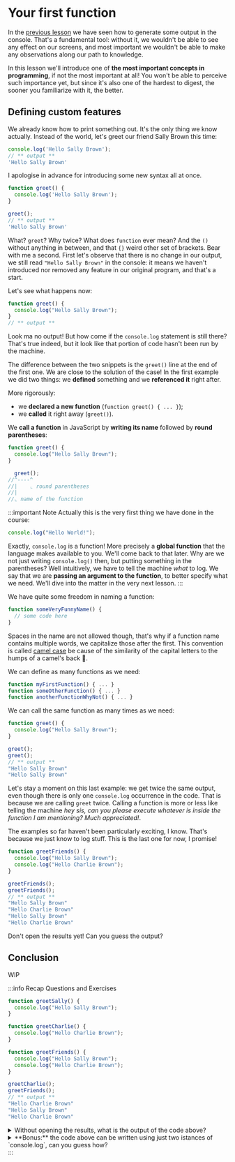 # Your first function

In the [previous lesson](./printing_some_output) we have seen how to generate some output in the console. That's a fundamental tool: without it, we wouldn't be able to see any effect on our screens, and most important we wouldn't be able to make any observations along our path to knowledge.

In this lesson we'll introduce one of **the most important concepts in programming**, if not the most important at all! You won't be able to perceive such importance yet, but since it's also one of the hardest to digest, the sooner you familiarize with it, the better.

## Defining custom features

We already know how to print something out. It's the only thing we know actually.
Instead of the world, let's greet our friend Sally Brown this time:

```js static showConsole
console.log('Hello Sally Brown');
// ** output **
'Hello Sally Brown'
```

I apologise in advance for introducing some new syntax all at once.

```js static showConsole
function greet() {
  console.log('Hello Sally Brown');
}

greet();
// ** output **
'Hello Sally Brown'
```

What? `greet`? Why twice? What does `function` ever mean? And the `()` without anything in between, and that `{}` weird other set of brackets. Bear with me a second. First let's observe that there is no change in our output, we still read `"Hello Sally Brown"` in the console: it means we haven't introduced nor removed any feature in our original program, and that's a start.

Let's see what happens now:

```js static showConsole
function greet() {
  console.log("Hello Sally Brown");
}
// ** output **
```

Look ma no output! But how come if the `console.log` statement is still there? That's true indeed, but it look like that portion of code hasn't been run by the machine.

The difference between the two snippets is the `greet()` line at the end of the first one. We are close to the solution of the case! In the first example we did two things: we **defined** something and we **referenced it** right after. 

More rigorously:

- we **declared a new function** (`function greet() { ... }`);
- we **called** it right away (`greet()`).

We **call a function** in JavaScript by **writing its name** followed by **round parentheses**:

```js
function greet() {
  console.log("Hello Sally Brown");
}

  greet();
//^----^
//|    ⌞ round parentheses
//|
//⌞ name of the function
```

:::important Note
Actually this is the very first thing we have done in the course:

```js
console.log("Hello World!");
```

Exactly, `console.log` is a function! More precisely a **global function** that the language makes available to you. We'll come back to that later. Why are we not just writing `console.log()` then, but putting something in the parentheses? Well intuitively, we have to tell the machine _what_ to log. We say that we are **passing an argument to the function**, to better specify what we need. We'll dive into the matter in the very next lesson.
:::

We have quite some freedom in naming a function:

```js
function someVeryFunnyName() {
  // some code here
}
```

Spaces in the name are not allowed though, that's why if a function name contains multiple words, we capitalize those after the first. This convention is called [camel case][mdn:camel-case] be cause of the similarity of the capital letters to the humps of a camel's back 🐪.

We can define as many functions as we need:

```js
function myFirstFunction() { ... }
function someOtherFunction() { ... }
function anotherFunctionWhyNot() { ... }
```

We can call the same function as many times as we need:

```js static showConsole
function greet() {
  console.log("Hello Sally Brown");
}

greet();
greet();
// ** output **
"Hello Sally Brown"
"Hello Sally Brown"
```

Let's stay a moment on this last example: we get twice the same output, even though there is only one `console.log` occurrence in the code. That is because we are calling `greet` twice. Calling a function is more or less like telling the machine _hey sis, can you please execute whatever is inside the function I am mentioning? Much appreciated!_.

The examples so far haven't been particularly exciting, I know. That's because we just know to log stuff. This is the last one for now, I promise!

```js static
function greetFriends() {
  console.log("Hello Sally Brown");
  console.log("Hello Charlie Brown");
}

greetFriends();
greetFriends();
// ** output **
"Hello Sally Brown"
"Hello Charlie Brown"
"Hello Sally Brown"
"Hello Charlie Brown"
```

Don't open the results yet! Can you guess the output?

## Conclusion

WIP

:::info Recap Questions and Exercises

```js static
function greetSally() {
  console.log("Hello Sally Brown");
}

function greetCharlie() {
  console.log("Hello Charlie Brown");
}

function greetFriends() {
  console.log("Hello Sally Brown");
  console.log("Hello Charlie Brown");
}

greetCharlie();
greetFriends();
// ** output **
"Hello Charlie Brown"
"Hello Sally Brown"
"Hello Charlie Brown"
```

<details>
  <summary>Without opening the results, what is the output of the code above?</summary>

- First we call `greetCharlie`, that will print `"Hello Charlie Brown"`;
- Then we call `greetFriends`, printing the remaining two logs.
</details>

<details>
  <summary>**Bonus:** the code above can be written using just two istances of `console.log`, can you guess how?</summary>

```js
function greetSally() {
  console.log("Hello Sally Brown");
}

function greetCharlie() {
  console.log("Hello Charlie Brown");
}

function greetFriends() {
  greetSally();
  greetCharlie();
}

greetCharlie();
greetFriends();
```

We haven't mentioned it explicitely yet, but you can call functions from inside functions! That will be the rule pretty soon. We'll get there together, don't fret!
</details>
:::

[mdn:camel-case]: https://developer.mozilla.org/en-US/docs/Glossary/Camel_case
